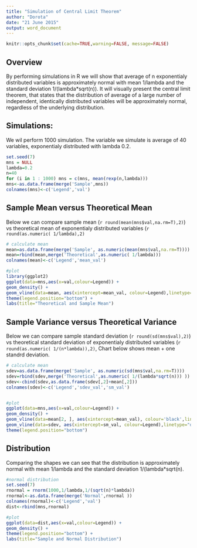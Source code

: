 ```yaml
---
title: "Simulation of Central Limit Theorem"
author: "Dorota"
date: "21 June 2015"
output: word_document
---
```


```r
knitr::opts_chunk$set(cache=TRUE,warning=FALSE, message=FALSE)
```

## Overview

By performing simulations in R we will show that average of n exponentialy distributed variables is approximately normal with mean 1/lambda and the standard deviation 1/(lambda*sqrt(n)). 
It will visually present the central limit theorem, that states that the distribution of average of a large number of independent, identically distributed variables will be approximately normal, regardless of the underlying distribution.

## Simulations: 

We wil perform 1000 simulation. The variable we simulate is average of 40 variables, exponentialy distributed with lambda 0.2.
```r
set.seed(7)
mns = NULL
lambda=0.2
n=40
for (i in 1 : 1000) mns = c(mns, mean(rexp(n,lambda)))
mns<-as.data.frame(merge('Sample',mns))
colnames(mns)<-c('Legend','val')
```

## Sample Mean versus Theoretical Mean

Below we can compare sample mean (`r round(mean(mns$val,na.rm=T),2)`) vs theoretical mean of exponentialy distributed variables (` r round(as.numeric( 1/lambda),2)`

```r
# calculate mean
mean=as.data.frame(merge('Sample', as.numeric(mean(mns$val,na.rm=T))))
mean=rbind(mean,merge('Theoretical',as.numeric( 1/lambda)))
colnames(mean)<-c('Legend','mean_val')

#plot
library(ggplot2)
ggplot(data=mns,aes(x=val,colour=Legend)) +
geom_density() +
geom_vline(data=mean, aes(xintercept=mean_val, colour=Legend),linetype="dashed", size=1.1) +
theme(legend.position="bottom") + 
labs(title="Theoretical and Sample Mean")
```

## Sample Variance versus Theoretical Variance

Below we can compare sample standard deviation (`r round(sd(mns$val),2)`) vs theoretical standard deviation of exponentialy distributed variables (` r round(as.numeric( 1/(n*lambda)),2)`, Chart below shows mean + one standrd deviation.

```r
# calculate mean
sdev=as.data.frame(merge('Sample', as.numeric(sd(mns$val,na.rm=T))))
sdev=rbind(sdev,merge('Theoretical',as.numeric( 1/(lambda*sqrt(n))) ))
sdev<-cbind(sdev,as.data.frame(sdev[,2]+mean[,2]))
colnames(sdev)<-c('Legend','sdev_val','sm_val')


#plot
ggplot(data=mns,aes(x=val,colour=Legend)) +
geom_density() +
geom_vline(data=mean[2, ], aes(xintercept=mean_val), colour='black',linetype="dashed", size=0.25) +
geom_vline(data=sdev, aes(xintercept=sm_val, colour=Legend),linetype="dashed", size=1.1) +
theme(legend.position="bottom") 
```
## Distribution

Comparing the shapes we can see that the distribution is approximately normal with mean 1/lambda and the standard deviation 1/(lambda*sqrt(n). 

```r
#normal distribution
set.seed(7)
rnormal = rnorm(1000,1/lambda,1/(sqrt(n)*lambda))
rnormal<-as.data.frame(merge('Normal',rnormal ))
colnames(rnormal)<-c('Legend','val')
dist<-rbind(mns,rnormal)

#plot
ggplot(data=dist,aes(x=val,colour=Legend)) +
geom_density() +
theme(legend.position="bottom") + 
labs(title="Sample and Normal Distribution") 
```

